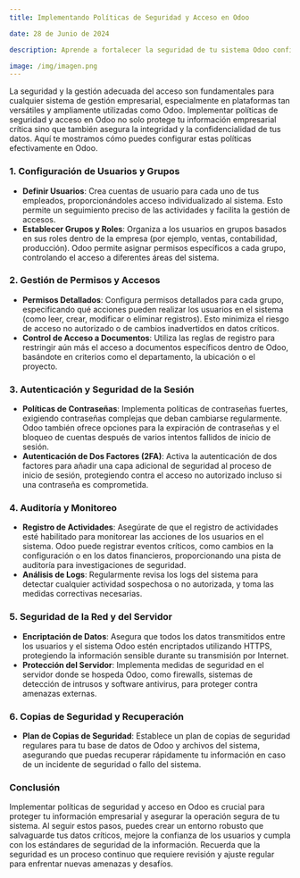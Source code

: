 ```yaml
---
title: Implementando Políticas de Seguridad y Acceso en Odoo

date: 28 de Junio de 2024

description: Aprende a fortalecer la seguridad de tu sistema Odoo configurando políticas de acceso y seguridad detalladas, protegiendo así tu información empresarial crítica y asegurando la integridad de tus datos.

image: /img/imagen.png
---
```


La seguridad y la gestión adecuada del acceso son fundamentales para cualquier sistema de gestión empresarial, especialmente en plataformas tan versátiles y ampliamente utilizadas como Odoo. Implementar políticas de seguridad y acceso en Odoo no solo protege tu información empresarial crítica sino que también asegura la integridad y la confidencialidad de tus datos. Aquí te mostramos cómo puedes configurar estas políticas efectivamente en Odoo.

### **1. Configuración de Usuarios y Grupos**

- **Definir Usuarios**: Crea cuentas de usuario para cada uno de tus empleados, proporcionándoles acceso individualizado al sistema. Esto permite un seguimiento preciso de las actividades y facilita la gestión de accesos.
- **Establecer Grupos y Roles**: Organiza a los usuarios en grupos basados en sus roles dentro de la empresa (por ejemplo, ventas, contabilidad, producción). Odoo permite asignar permisos específicos a cada grupo, controlando el acceso a diferentes áreas del sistema.

### **2. Gestión de Permisos y Accesos**

- **Permisos Detallados**: Configura permisos detallados para cada grupo, especificando qué acciones pueden realizar los usuarios en el sistema (como leer, crear, modificar o eliminar registros). Esto minimiza el riesgo de acceso no autorizado o de cambios inadvertidos en datos críticos.
- **Control de Acceso a Documentos**: Utiliza las reglas de registro para restringir aún más el acceso a documentos específicos dentro de Odoo, basándote en criterios como el departamento, la ubicación o el proyecto.

### **3. Autenticación y Seguridad de la Sesión**

- **Políticas de Contraseñas**: Implementa políticas de contraseñas fuertes, exigiendo contraseñas complejas que deban cambiarse regularmente. Odoo también ofrece opciones para la expiración de contraseñas y el bloqueo de cuentas después de varios intentos fallidos de inicio de sesión.
- **Autenticación de Dos Factores (2FA)**: Activa la autenticación de dos factores para añadir una capa adicional de seguridad al proceso de inicio de sesión, protegiendo contra el acceso no autorizado incluso si una contraseña es comprometida.

### **4. Auditoría y Monitoreo**

- **Registro de Actividades**: Asegúrate de que el registro de actividades esté habilitado para monitorear las acciones de los usuarios en el sistema. Odoo puede registrar eventos críticos, como cambios en la configuración o en los datos financieros, proporcionando una pista de auditoría para investigaciones de seguridad.
- **Análisis de Logs**: Regularmente revisa los logs del sistema para detectar cualquier actividad sospechosa o no autorizada, y toma las medidas correctivas necesarias.

### **5. Seguridad de la Red y del Servidor**

- **Encriptación de Datos**: Asegura que todos los datos transmitidos entre los usuarios y el sistema Odoo estén encriptados utilizando HTTPS, protegiendo la información sensible durante su transmisión por Internet.
- **Protección del Servidor**: Implementa medidas de seguridad en el servidor donde se hospeda Odoo, como firewalls, sistemas de detección de intrusos y software antivirus, para proteger contra amenazas externas.

### **6. Copias de Seguridad y Recuperación**

- **Plan de Copias de Seguridad**: Establece un plan de copias de seguridad regulares para tu base de datos de Odoo y archivos del sistema, asegurando que puedas recuperar rápidamente tu información en caso de un incidente de seguridad o fallo del sistema.

### **Conclusión**

Implementar políticas de seguridad y acceso en Odoo es crucial para proteger tu información empresarial y asegurar la operación segura de tu sistema. Al seguir estos pasos, puedes crear un entorno robusto que salvaguarde tus datos críticos, mejore la confianza de los usuarios y cumpla con los estándares de seguridad de la información. Recuerda que la seguridad es un proceso continuo que requiere revisión y ajuste regular para enfrentar nuevas amenazas y desafíos.